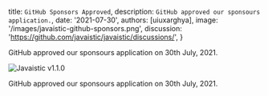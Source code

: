 
  title: `GitHub Sponsors Approved`,
  description: `GitHub approved our sponsours application.`,
  date: '2021-07-30',
  authors: [uiuxarghya],
  image: '/images/javaistic-github-sponsors.png',
  discussion: 'https://github.com/javaistic/javaistic/discussions/',
}

<!--excerpt-->

GitHub approved our sponsours application on 30th July, 2021.

<!--/excerpt-->

<div className="border shadow-lg rounded-xl mb-4">

![Javaistic v1.1.0](/images/javaistic-github-sponsors.png)

</div>

GitHub approved our sponsours application on 30th July, 2021.
